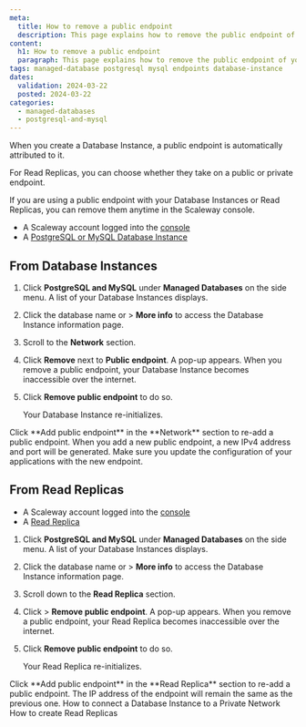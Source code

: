 ```yaml
---
meta:
  title: How to remove a public endpoint
  description: This page explains how to remove the public endpoint of your Database Instance or Read Replica
content:
  h1: How to remove a public endpoint
  paragraph: This page explains how to remove the public endpoint of your Database Instance or Read Replica
tags: managed-database postgresql mysql endpoints database-instance
dates:
  validation: 2024-03-22
  posted: 2024-03-22
categories:
  - managed-databases
  - postgresql-and-mysql
---
```


When you create a Database Instance, a public endpoint is automatically attributed to it.

For Read Replicas, you can choose whether they take on a public or private endpoint.

If you are using a public endpoint with your Database Instances or Read Replicas, you can remove them anytime in the Scaleway console.

<Macro id="requirements" />

- A Scaleway account logged into the [console](https://console.scaleway.com)
- A [PostgreSQL or MySQL Database Instance](/managed-databases/postgresql-and-mysql/quickstart)

## From Database Instances

1. Click **PostgreSQL and MySQL** under **Managed Databases** on the side menu. A list of your Database Instances displays.
2. Click the database name or <Icon name="more" /> > **More info** to access the Database Instance information page.
3. Scroll to the **Network** section.
4. Click **Remove** next to **Public endpoint**. A pop-up appears.
    <Message type="important">
      When you remove a public endpoint, your Database Instance becomes inaccessible over the internet.
    </Message>
5. Click **Remove public endpoint** to do so.

    Your Database Instance re-initializes.

<Message type="tip">
  Click **Add public endpoint** in the **Network** section to re-add a public endpoint. When you add a new public endpoint, a new IPv4 address and port will be generated. Make sure you update the configuration of your applications with the new endpoint.
</Message>

## From Read Replicas

<Macro id="requirements" />

- A Scaleway account logged into the [console](https://console.scaleway.com)
- A [Read Replica](/managed-databases/postgresql-and-mysql/how-to/create-read-replica)

1. Click **PostgreSQL and MySQL** under **Managed Databases** on the side menu. A list of your Database Instances displays.
2. Click the database name or <Icon name="more" /> > **More info** to access the Database Instance information page.
3. Scroll down to the **Read Replica** section.
4. Click <Icon name="more" /> > **Remove public endpoint**. A pop-up appears.
    <Message type="important">
      When you remove a public endpoint, your Read Replica becomes inaccessible over the internet.
    </Message>
5. Click **Remove public endpoint** to do so.

    Your Read Replica re-initializes.

<Message type="tip">
  Click **Add public endpoint** in the **Read Replica** section to re-add a public endpoint. The IP address of the endpoint will remain the same as the previous one.
</Message>


<Navigation title="See also">
  <PreviousButton to="/managed-databases/postgresql-and-mysql/how-to/connect-database-private-network">How to connect a Database Instance to a Private Network</PreviousButton>
  <NextButton to="/managed-databases/postgresql-and-mysql/how-to/create-read-replica">How to create Read Replicas</NextButton>
</Navigation>